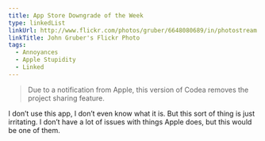 ```yaml
---
title: App Store Downgrade of the Week
type: linkedList
linkUrl: http://www.flickr.com/photos/gruber/6648080689/in/photostream
linkTitle: John Gruber's Flickr Photo
tags:
  - Annoyances
  - Apple Stupidity
  - Linked
---
```


> Due to a notification from Apple, this version of Codea removes the project sharing feature.

I don’t use this app, I don’t even know what it is. But this sort of thing is just irritating. I don’t have a lot of issues with things Apple does, but this would be one of them.
